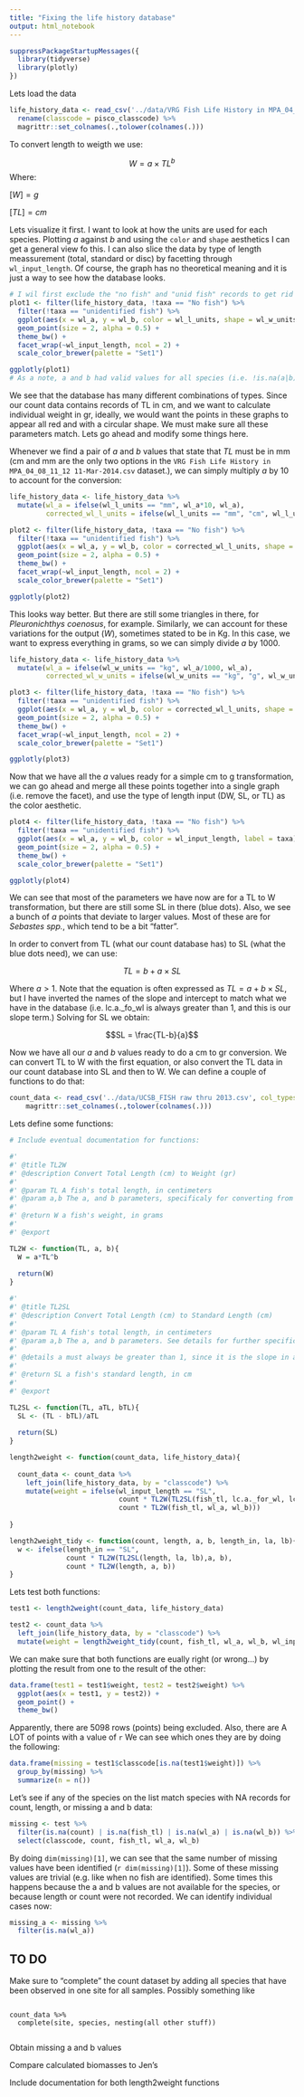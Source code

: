 ```yaml
---
title: "Fixing the life history database"
output: html_notebook
---
```


```r
suppressPackageStartupMessages({
  library(tidyverse)
  library(plotly)
})
```

Lets load the data

```r

life_history_data <- read_csv('../data/VRG Fish Life History in MPA_04_08_11_12 11-Mar-2014.csv', col_types = cols()) %>%
  rename(classcode = pisco_classcode) %>% 
  magrittr::set_colnames(.,tolower(colnames(.)))

```

To convert length to weigth we use:

$$W = a\times TL^b$$
Where:

  $[W] = g$
  
  $[TL] = cm$
  
Lets visualize it first. I want to look at how the units are used for each species. Plotting $a$ against $b$ and using the `color` and `shape` aesthetics I can get a general view fo this. I can also slice the data by type of length meassurement (total, standard or disc) by facetting through `wl_input_length`. Of course, the graph has no theoretical meaning and it is just a way to see how the database looks.

```r

# I wil first exclude the "no fish" and "unid fish" records to get rid of obvious NAs. I could have used filter(!is.na(wl_a)), but wanted to make sure that I was only excluding the invalid species (beause unid fish and no fish are not species), but leaving any NA recorded value for a or b in there... just in case.
plot1 <- filter(life_history_data, !taxa == "No fish") %>% 
  filter(!taxa == "unidentified fish") %>%
  ggplot(aes(x = wl_a, y = wl_b, color = wl_l_units, shape = wl_w_units, label = taxa)) +
  geom_point(size = 2, alpha = 0.5) +
  theme_bw() +
  facet_wrap(~wl_input_length, ncol = 2) +
  scale_color_brewer(palette = "Set1")

ggplotly(plot1)
# As a note, a and b had valid values for all species (i.e. !is.na(a|b))
```

We see that the database has many different combinations of types. Since our count data contains records of TL in cm, and we want to calculate individual weight in gr, ideally, we would want the points in these graphs to appear all red and with a circular shape. We must make sure all these parameters match. Lets go ahead and modify some things here.
  
Whenever we find a pair of $a$ and $b$ values that state that $TL$ must be in mm (cm and mm are the only two options in the `VRG Fish Life History in MPA_04_08_11_12 11-Mar-2014.csv` dataset.), we can simply multiply $a$ by 10 to account for the conversion:

```r
life_history_data <- life_history_data %>% 
  mutate(wl_a = ifelse(wl_l_units == "mm", wl_a*10, wl_a),
         corrected_wl_l_units = ifelse(wl_l_units == "mm", "cm", wl_l_units))
```

```r
plot2 <- filter(life_history_data, !taxa == "No fish") %>% 
  filter(!taxa == "unidentified fish") %>%
  ggplot(aes(x = wl_a, y = wl_b, color = corrected_wl_l_units, shape = wl_w_units, label = taxa)) +
  geom_point(size = 2, alpha = 0.5) +
  theme_bw() +
  facet_wrap(~wl_input_length, ncol = 2) +
  scale_color_brewer(palette = "Set1")

ggplotly(plot2)
```

This looks way better. But there are still some triangles in there, for _Pleuronichthys coenosus_, for example. Similarly, we can account for these variations for the output ($W$), sometimes stated to be in Kg. In this case, we want to express everything in grams, so we can simply divide $a$ by 1000.

```r
life_history_data <- life_history_data %>% 
  mutate(wl_a = ifelse(wl_w_units == "kg", wl_a/1000, wl_a),
         corrected_wl_w_units = ifelse(wl_w_units == "kg", "g", wl_w_units))
```

```r
plot3 <- filter(life_history_data, !taxa == "No fish") %>% 
  filter(!taxa == "unidentified fish") %>%
  ggplot(aes(x = wl_a, y = wl_b, color = corrected_wl_l_units, shape = corrected_wl_w_units, label = taxa)) +
  geom_point(size = 2, alpha = 0.5) +
  theme_bw() +
  facet_wrap(~wl_input_length, ncol = 2) +
  scale_color_brewer(palette = "Set1")

ggplotly(plot3)
```

Now that we have all the $a$ values ready for a simple cm to g transformation, we can go ahead and merge all these points together into a single graph (i.e. remove the facet), and use the type of length input (DW, SL, or TL) as the color aesthetic.

```r

plot4 <- filter(life_history_data, !taxa == "No fish") %>% 
  filter(!taxa == "unidentified fish") %>%
  ggplot(aes(x = wl_a, y = wl_b, color = wl_input_length, label = taxa)) +
  geom_point(size = 2, alpha = 0.5) +
  theme_bw() +
  scale_color_brewer(palette = "Set1")

ggplotly(plot4)

```

We can see that most of the parameters we have now are for a TL to W transformation, but there are still some SL in there (blue dots). Also, we see a bunch of $a$ points that deviate to larger values. Most of these are for _Sebastes spp._, which tend to be a bit "fatter".

In order to convert from TL (what our count database has) to SL (what the blue dots need), we can use:

$$TL = b + a\times SL$$

Where $a > 1$. Note that the equation is often expressed as $TL = a + b\times SL$, but I have inverted the names of the slope and intercept to match what we have in the database (i.e. lc.a._fo_wl is always greater than 1, and this is our slope term.)
Solving for SL we obtain:

$$SL = \frac{TL-b}{a}$$

Now we have all our $a$ and $b$ values ready to do a cm to gr conversion. We can convert TL to W with the first equation, or also convert the TL data in our count database into SL and then to W. We can define a couple of functions to do that:

```r

count_data <- read_csv('../data/UCSB_FISH raw thru 2013.csv', col_types = cols()) %>% 
    magrittr::set_colnames(.,tolower(colnames(.)))

```

Lets define some functions:


```r
# Include eventual documentation for functions:

#'
#' @title TL2W
#' @description Convert Total Length (cm) to Weight (gr)
#' 
#' @param TL A fish's total length, in centimeters
#' @param a,b The a, and b parameters, specificaly for converting from cm to gr!
#'
#' @return W a fish's weight, in grams
#'
#' @export

TL2W <- function(TL, a, b){
  W = a*TL^b
  
  return(W)
}

```

```r
#'
#' @title TL2SL
#' @description Convert Total Length (cm) to Standard Length (cm)
#' 
#' @param TL A fish's total length, in centimeters
#' @param a,b The a, and b parameters. See details for further specifications.
#' 
#' @details a must always be greater than 1, since it is the slope in a conversion with the form TL = b + a*SL. When solving for SL, we obtain SL = (TL - b)/a
#'
#' @return SL a fish's standard length, in cm
#'
#' @export

TL2SL <- function(TL, aTL, bTL){
  SL <- (TL - bTL)/aTL
  
  return(SL)
}


```

```r
length2weight <- function(count_data, life_history_data){
  
  count_data <- count_data %>% 
    left_join(life_history_data, by = "classcode") %>% 
    mutate(weight = ifelse(wl_input_length == "SL",
                           count * TL2W(TL2SL(fish_tl, lc.a._for_wl, lc.b._for_wl), wl_a, wl_b),
                           count * TL2W(fish_tl, wl_a, wl_b)))
  
}
```

```r

length2weight_tidy <- function(count, length, a, b, length_in, la, lb){
  w <- ifelse(length_in == "SL",
              count * TL2W(TL2SL(length, la, lb),a, b),
              count * TL2W(length, a, b))
}

```

Lets test both functions:

```r
test1 <- length2weight(count_data, life_history_data)

test2 <- count_data %>% 
  left_join(life_history_data, by = "classcode") %>% 
  mutate(weight = length2weight_tidy(count, fish_tl, wl_a, wl_b, wl_input_length, lc.a._for_wl, lc.b._for_wl))


```

We can make sure that both functions are eually right (or wrong...) by plotting the result from one to the result of the other:

```r
data.frame(test1 = test1$weight, test2 = test2$weight) %>% 
  ggplot(aes(x = test1, y = test2)) +
  geom_point() +
  theme_bw()
```



Apparently, there are 5098 rows (points) being excluded. Also, there are A LOT of points with a value of `r ` We can see which ones they are by doing the following:

```r

data.frame(missing = test1$classcode[is.na(test1$weight)]) %>% 
  group_by(missing) %>% 
  summarize(n = n())

```

Let's see if any of the species on the list match species with NA records for count, length, or missing a and b data:

```r
missing <- test %>% 
  filter(is.na(count) | is.na(fish_tl) | is.na(wl_a) | is.na(wl_b)) %>% 
  select(classcode, count, fish_tl, wl_a, wl_b)

```

By doing `dim(missing)[1]`, we can see that the same number of missing values have been identified (`r dim(missing)[1]`). Some of these missing values are trivial (e.g. like when no fish are identified). Some times this happens because the a and b values are not available for the species, or because length or count were not recorded. We can identify individual cases now:

```r
missing_a <- missing %>%
  filter(is.na(wl_a))
```

## TO DO##

  Make sure to "complete" the count dataset by adding all species that have been observed in one site for all samples. Possibly something like
  
```

count_data %>% 
  complete(site, species, nesting(all other stuff))
  
```

  Obtain missing a and b values
  
  Compare calculated biomasses to Jen's
  
  Include documentation for both length2weight functions
